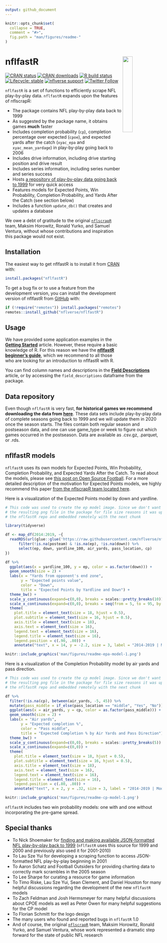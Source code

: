 ```yaml
---
output: github_document
---
```


<!-- README.md is generated from README.Rmd. Please edit that file -->

```r
knitr::opts_chunk$set(
  collapse = TRUE,
  comment = "#>",
  fig.path = "man/figures/readme-"
)
```

# **nflfastR** <img src="man/figures/logo.png" align="right" width="25%" min-width="120px"/>


<!-- badges: start -->
[![CRAN status](https://www.r-pkg.org/badges/version-last-release/nflfastR)](https://CRAN.R-project.org/package=nflfastR)
[![CRAN downloads](http://cranlogs.r-pkg.org/badges/grand-total/nflfastR)](https://CRAN.R-project.org/package=nflfastR)
[![R build status](https://github.com/nflverse/nflfastR/workflows/R-CMD-check/badge.svg)](https://github.com/nflverse/nflfastR/actions)
[![Lifecycle: stable](https://img.shields.io/badge/lifecycle-stable-brightgreen.svg)](https://lifecycle.r-lib.org/articles/stages.html#stable)
[![nflverse support](https://img.shields.io/discord/789805604076126219?color=7289da&label=nflverse%20support&logo=discord&logoColor=fff&style=flat-square)](https://discord.com/invite/5Er2FBnnQa)
[![Twitter Follow](https://img.shields.io/twitter/follow/nflfastR.svg?style=social)](https://twitter.com/nflfastR)
<!-- [![Travis build status](https://travis-ci.com/mrcaseb/nflfastR.svg?branch=master)](https://travis-ci.com/mrcaseb/nflfastR) -->
<!-- ![GitHub release (latest by date)](https://img.shields.io/github/v/release/mrcaseb/nflfastR?label=development%20version) -->
<!-- badges: end -->

`nflfastR` is a set of functions to efficiently scrape NFL play-by-play data. `nflfastR` expands upon the features of nflscrapR:
  
* The package contains NFL play-by-play data back to 1999
* As suggested by the package name, it obtains games **much** faster
* Includes completion probability (`cp`), completion percentage over expected (`cpoe`), and expected yards after the catch (`xyac_epa` and `xyac_mean_yardage`) in play-by-play going back to 2006
* Includes drive information, including drive starting position and drive result
* Includes series information, including series number and series success
* Hosts [a repository of play-by-play data going back to 1999](https://github.com/nflverse/nflfastR-data) for very quick access
* Features models for Expected Points, Win Probability, Completion Probability, and Yards After the Catch (see section below)
* Includes a function `update_db()` that creates and updates a database

We owe a debt of gratitude to the original [`nflscrapR`](https://github.com/maksimhorowitz/nflscrapR) team, Maksim Horowitz, Ronald Yurko, and Samuel Ventura, without whose contributions and inspiration this package would not exist.


## Installation

The easiest way to get nflfastR is to install it from [CRAN](https://cran.r-project.org/package=nflfastR) with:

```r
install.packages("nflfastR")
```

To get a bug fix or to use a feature from the development version, you can install the development version of nflfastR from [GitHub](https://github.com/nflverse/nflfastR/) with:

``` r
if (!require("remotes")) install.packages("remotes")
remotes::install_github("nflverse/nflfastR")
```

## Usage

We have provided some application examples in the **[Getting Started](https://www.nflfastr.com/articles/nflfastR.html)** article. However, these require a basic knowledge of R. For this reason we have the **[nflfastR beginner's guide](https://www.nflfastr.com/articles/beginners_guide.html)**, which we recommend to all those who are looking for an introduction to nflfastR with R.

You can find column names and descriptions in the **[Field Descriptions](https://www.nflfastr.com/articles/field_descriptions.html)** article, or by accessing the `field_descriptions` dataframe from the package.

## Data repository

Even though `nflfastR` is very fast, **for historical games we recommend downloading the data from [here](https://github.com/nflverse/nflfastR-data)**. These data sets include play-by-play data of complete seasons going back to 1999 and we will update them in 2020 once the season starts. The files contain both regular season and postseason data, and one can use game_type or week to figure out which games occurred in the postseason. Data are available as .csv.gz, .parquet, or .rds.

## nflfastR models

`nflfastR` uses its own models for Expected Points, Win Probability, Completion Probability, and Expected Yards After the Catch. To read about the models, please see [this post on Open Source Football](https://www.opensourcefootball.com/posts/2020-09-28-nflfastr-ep-wp-and-cp-models/). For a more detailed description of the motivation for Expected Points models, we highly recommend this paper [from the nflscrapR team located here](https://arxiv.org/pdf/1802.00998.pdf). 

Here is a visualization of the Expected Points model by down and yardline.

``` r

# This code was used to create the ep model image. Since we don't want to include 
# the resulting png file in the package for file size reasons it was uploaded to
# the nflfastR repo and embedded remotely with the next chunk

library(tidyverse)

df <- map_df(2014:2019, ~{
  readRDS(url(glue::glue('https://raw.githubusercontent.com/nflverse/nflfastR-data/master/data/play_by_play_{.x}.rds'))) %>%
      filter(!is.na(posteam) & !is.na(ep), !is.na(down)) %>%
      select(ep, down, yardline_100, air_yards, pass_location, cp)
})

df %>%
  ggplot(aes(x = yardline_100, y = ep, color = as.factor(down))) + 
  geom_smooth(size = 2) + 
  labs(x = "Yards from opponent's end zone",
       y = "Expected points value",
       color = "Down",
       title = "Expected Points by Yardline and Down") +
  theme_bw() + 
  scale_y_continuous(expand=c(0,0), breaks = scales::pretty_breaks(10)) + 
  scale_x_continuous(expand=c(0,0), breaks = seq(from = 5, to = 95, by = 10)) +
  theme(
    plot.title = element_text(size = 18, hjust = 0.5),
    plot.subtitle = element_text(size = 16, hjust = 0.5),
    axis.title = element_text(size = 18),
    axis.text = element_text(size = 16),
    legend.text = element_text(size = 16),
    legend.title = element_text(size = 16),
    legend.position = c(.90, .80)) +
    annotate("text", x = 14, y = -2.2, size = 3, label = "2014-2019 | Model: @nflfastR")
```

```r
knitr::include_graphics('man/figures/readme-epa-model-1.png')
```

Here is a visualization of the Completion Probability model by air yards and pass direction.

``` r

# This code was used to create the cp model image. Since we don't want to include 
# the resulting png file in the package for file size reasons it was uploaded to
# the nflfastR repo and embedded remotely with the next chunk

df %>%
  filter(!is.na(cp), between(air_yards, -5, 45)) %>%
  mutate(pass_middle = if_else(pass_location == "middle", "Yes", "No")) %>%
  ggplot(aes(x = air_yards, y = cp, color = as.factor(pass_middle))) + 
  geom_smooth(size = 2) + 
  labs(x = "Air yards",
       y = "Expected completion %",
       color = "Pass middle",
       title = "Expected Completion % by Air Yards and Pass Direction") +
  theme_bw() + 
  scale_y_continuous(expand=c(0,0), breaks = scales::pretty_breaks(5)) + 
  scale_x_continuous(expand=c(0,0)) +
  theme(
    plot.title = element_text(size = 18, hjust = 0.5),
    plot.subtitle = element_text(size = 16, hjust = 0.5),
    axis.title = element_text(size = 18),
    axis.text = element_text(size = 16),
    legend.text = element_text(size = 16),
    legend.title = element_text(size = 16),
    legend.position = c(.80, .80)) +
    annotate("text", x = 2, y = .32, size = 3, label = "2014-2019 | Model: @nflfastR")
```

```r
knitr::include_graphics('man/figures/readme-cp-model-1.png')
```

`nflfastR` includes two win probability models: one with and one without incorporating the pre-game spread.

## Special thanks

* To Nick Shoemaker for [finding and making available JSON-formatted NFL play-by-play back to 1999](https://github.com/CroppedClamp/nfl_pbps) (`nflfastR` uses this source for 1999 and 2000 and previously also used it for 2001-2010)
* To Lau Sze Yui for developing a scraping function to access JSON-formatted NFL play-by-play beginning in 2001
* To Aaron Schatz and Football Outsiders for providing charting data to correctly mark scrambles in the 2005 season
* To Lee Sharpe for curating a resource for game information
* To Timo Riske, Lau Sze Yui, Sean Clement, and Daniel Houston for many helpful discussions regarding the development of the new `nflfastR` models
* To Zach Feldman and Josh Hermsmeyer for many helpful discussions about CPOE models as well as Peter Owen for many helpful suggestions for the CP model
* To Florian Schmitt for the logo design
* The many users who found and reported bugs in `nflfastR` 1.0
* And of course, the original [`nflscrapR`](https://github.com/maksimhorowitz/nflscrapR) team, Maksim Horowitz, Ronald Yurko, and Samuel Ventura, whose work represented a dramatic step forward for the state of public NFL research
